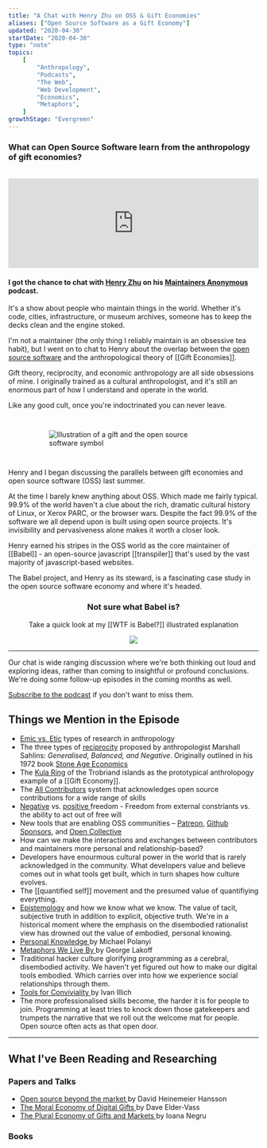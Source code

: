```yaml
---
title: "A Chat with Henry Zhu on OSS & Gift Economies"
aliases: ["Open Source Software as a Gift Economy"]
updated: "2020-04-30"
startDate: "2020-04-30"
type: "note"
topics:
    [
        "Anthropology",
        "Podcasts",
        "The Web",
        "Web Development",
        "Economics",
        "Metaphors",
    ]
growthStage: "Evergreen"
---
```


<SmallCenter>

### What can Open Source Software learn from the anthropology of gift economies?

<br />

</SmallCenter>

<iframe
    src="https://share.transistor.fm/e/9d389287"
    width="100%"
    height="180"
    frameborder="0"
    scrolling="no"
    seamless="true"
    style="width:100%; height:180px;"
></iframe>

<SmallCenter>

#### I got the chance to chat with <a href='https://www.henryzoo.com'>Henry Zhu</a> on his <a href="https://maintainersanonymous.com/">Maintainers Anonymous</a> podcast.

</SmallCenter>

It's a show about people who maintain things in the world. Whether it's code, cities, infrastructure, or museum archives, someone has to keep the decks clean and the engine stoked.

I'm not a maintainer (the only thing I reliably maintain is an obsessive tea habit), but I went on to chat to Henry about the overlap between the <a href="https://en.wikipedia.org/wiki/Open-source-software_movement">open source software</a> and the anthropological theory of [[Gift Economies]].

Gift theory, reciprocity, and economic anthropology are all side obsessions of mine. I originally trained as a cultural anthropologist, and it's still an enormous part of how I understand and operate in the world.

Like any good cult, once you're indoctrinated you can never leave.

<div style="padding-top: 1em;padding-bottom: 1em; margin: 0 auto; max-width:340px">

<img
    alt="Illustration of a gift and the open source software symbol"
    src="https://res.cloudinary.com/dg3gyk0gu/image/upload/v1593552785/maggieappleton.com/notes/spot_gift.png"
/>

</div>

Henry and I began discussing the parallels between gift economies and open source software (OSS) last summer.

At the time I barely knew anything about OSS. Which made me fairly typical. 99.9% of the world haven't a clue about the rich, dramatic cultural history of Linux, or Xerox PARC, or the browser wars. Despite the fact 99.9% of the software we all depend upon is built using open source projects. It's invisibility and pervasiveness alone makes it worth a closer look.

Henry earned his stripes in the OSS world as the core maintainer of [[Babel]] - an open-source javascript [[transpiler]] that's used by the vast majority of javascript-based websites.

The Babel project, and Henry as its steward, is a fascinating case study in the open source software economy and where it's headed.

<Center>

### Not sure what Babel is?

Take a quick look at my [[WTF is Babel?]] illustrated explanation

<img src="https://res.cloudinary.com/dg3gyk0gu/image/upload/c_scale,w_600/v1593552781/maggieappleton.com/notes/babel_crop.png" />

</Center>

---

Our chat is wide ranging discussion where we're both thinking out loud and exploring ideas, rather than coming to insightful or profound conclusions. We're doing some follow-up episodes in the coming months as well.

<p>
    <a href="https://maintainersanonymous.com/">Subscribe to the podcast</a> if
    you don't want to miss them.
</p>

## Things we Mention in the Episode

-   <a href="https://en.wikipedia.org/wiki/Emic_and_etic">Emic vs. Etic</a> types
    of research in anthropology
-   The three types of <a href="https://en.wikipedia.org/wiki/Reciprocity_(cultural_anthropology)">reciprocity</a> proposed by anthropologist Marshall Sahlins: _Generalised, Balanced, and Negative_. <Footnote idName={1}>Originally outlined in his 1972 book <a href="https://www.goodreads.com/book/show/28254.Stone_Age_Economics">Stone Age Economics</a></Footnote>
-   The <a href="https://en.wikipedia.org/wiki/Kula_ring">Kula Ring</a> of the Trobriand islands as the prototypical anthrolopogy example of a [[Gift Economy]].
-   The <a href="https://allcontributors.org/">All Contributors</a> system that acknowledges open source contributions for a wide range of skills
-   <a href="https://en.wikipedia.org/wiki/Negative_liberty">Negative</a> vs. <a href="https://en.wikipedia.org/wiki/Positive_liberty">
        positive
    </a> freedom - Freedom from external constriants vs. the ability to act out of
    free will
-   New tools that are enabling OSS communities – <a href="https://www.patreon.com/">Patreon</a>, <a href="https://github.com/sponsors">Github Sponsors</a>, and <a href="https://opencollective.com/">Open Collective</a>
-   How can we make the interactions and exchanges between contributors and maintainers more personal and relationship-based?
-   Developers have enourmous cultural power in the world that is rarely acknowledged in the community. What developers value and believe comes out in what tools get built, which in turn shapes how culture evolves.
-   The [[quantified self]] movement and the presumed value of quantifiying everything.
-   <a href="https://en.wikipedia.org/wiki/Epistemology">Epistemology</a> and how
    we know what we know. The value of tacit, subjective truth in addition to explicit,
    objective truth. We're in a historical moment where the emphasis on the disembodied
    rationalist view has drowned out the value of embodied, personal knowing.
-   <a href="https://www.goodreads.com/book/show/282032.Personal_Knowledge">
        Personal Knowledge
    </a> by Michael Polanyi
-   <a href="https://www.goodreads.com/book/show/34459.Metaphors_We_Live_By">
        Metaphors We Live By
    </a> by George Lakoff
-   Traditional hacker culture glorifying programming as a cerebral, disembodied activity.
    We haven't yet figured out how to make our digital tools embodied. Which carries over into how we experience social relationships through them.
-   <a href="https://www.goodreads.com/book/show/253076.Tools_for_Conviviality">
        Tools for Conviviality
    </a> by Ivan Illich
-   The more professionalised skills become, the harder it is for people to join. Programming at least tries to knock down those gatekeepers and trumpets the narrative that we roll out the welcome mat for people. Open source often acts as that open door.

---

## What I've Been Reading and Researching

### Papers and Talks

-   <a href="https://m.signalvnoise.com/open-source-beyond-the-market/">
        Open source beyond the market
    </a> by David Heinemeier Hansson
-   <a href="https://www.jstor.org/stable/26179346">
        The Moral Economy of Digital Gifts
    </a> by Dave Elder-Vass
-   <a href="https://www.researchgate.net/publication/326331925_The_Plural_economy_of_gifts_and_markets">
        The Plural Economy of Gifts and Markets
    </a> by Ioana Negru

### Books

<ResourceBook
    large
    url="https://en.wikipedia.org/wiki/The_Cathedral_and_the_Bazaar"
    img="https://upload.wikimedia.org/wikipedia/en/c/c4/Cathedral-and-the-Bazaar-book-cover.jpg"
    title="The Cathedral and the Bazaar"
    author="Eric Raymond"
    description="Perhaps the most infamous book on this topic, Raymond gives an insiders view of the history and practice of OS from the 1940s up to 1999. He proposes a foundational philosophy for the community, and a series of maxims for effective OS work."
/>

<ResourceBook
    large
    url="https://www.goodreads.com/book/show/14891812-coding-freedom"
    img="https://i.gr-assets.com/images/S/compressed.photo.goodreads.com/books/1354772013l/14891812.jpg"
    title="Coding Freedom: The Ethics and Aesthetics of Hacking"
    author="Gabriella Coleman"
    description="A distinctly anthropological exploration of OS, Coleman covers its history, philosophy, and cultural structures. Coleman is anthropologist specialising in open source hacker culture, Anonymous, 4chan, and all their tangential worlds"
/>

<ResourceBook
    large
    url="https://www.goodreads.com/book/show/201766.The_Gift"
    img="https://libcom.org/files/imagecache/article/images/library/9780415267496.jpg"
    title="The Gift"
    author="Marcell Mauss"
    description="An anthropological classic on gift theory and gift economies. Published in 1923, Marcel Mauss explores how systems of exchange work in traditional societies around the world in relation to politics, power, and kinship."
/>

<ResourceBook
    large
    url="https://www.goodreads.com/book/show/28254.Stone_Age_Economicst"
    img="https://i.pinimg.com/originals/2e/ef/ce/2eefce5879be547a45a152f3a74265cb.jpg"
    title="Stone Age Economics"
    author="Marshall Sahlins"
    description="A comparive study of economic structures exploring the wide variety found among hunter-gatherer societies. Discusses the meaning of affluence, material wealth, and how comminities build rituals around exchange and acts of reciprocity ."
/>

<ResourceBook
    large
    url="https://books.google.co.uk/books/about/Economies_and_cultures.html"
    img="https://images-na.ssl-images-amazon.com/images/I/51jDaNZSkCL._SX329_BO1,204,203,200_.jpg"
    title="Economies and Cultures: Foundations of Economic Anthropology"
    author="Richard Wilks"
    description="Okay, yes it's a textbook. But it's not as dry as most and gives a sweeping tour through the history of anthropological thought on economics, value systems, and social exchange."
/>
